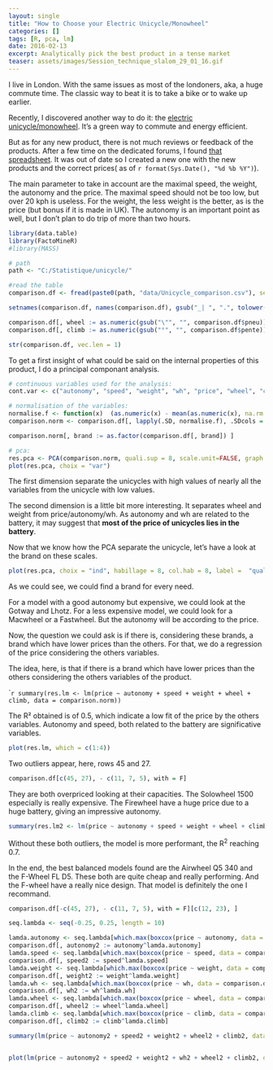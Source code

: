 ```yaml
---
layout: single
title: "How to Choose your Electric Unicycle/Monowheel"
categories: []
tags: [R, pca, lm]
date: 2016-02-13
excerpt: Analytically pick the best product in a tense market 
teaser: assets/images/Session_technique_slalom_29_01_16.gif
---
```


I live in London. With the same issues as most of the londoners, aka, a huge commute time. The classic way to beat it is to take a bike or to wake up earlier.

Recently, I discovered another way to do it: the [electric unicycle/monowheel](http://www.theairwheel.com/). It's a green way to commute and energy efficient.

But as for any new product, there is not much reviews or feedback of the products. After a few time on the dedicated forums, I found [that spreadsheet](https://docs.google.com/spreadsheets/d/1Zv1_fAAL3xKCGDEv64Rg7jpeim4oytbMx8mmXKUFThQ/edit?pref=2&pli=1#gid=0 ). It was out of date so I created a new one with the new products and the correct prices( as of `r format(Sys.Date(), "%d %b %Y") `).

The main parameter to take in account are the maximal speed, the weight, the autonomy and the price. The maximal speed should not be too low, but over 20 kph is useless. For the weight, the less weight is the better, as is the price (but bonus if it is made in UK). The autonomy is an important point as well, but I don't plan to do trip of more than two hours.

```r
library(data.table)
library(FactoMineR)
#library(MASS)

# path
path <- "C:/Statistique/unicycle/"

#read the table
comparison.df <- fread(paste0(path, "data/Unicycle_comparison.csv"), sep = ";", stringsAsFactors = F)

setnames(comparison.df, names(comparison.df), gsub("_| ", ".", tolower(names(comparison.df))))

comparison.df[, wheel := as.numeric(gsub("\"", "", comparison.df$pneu))]
comparison.df[, climb := as.numeric(gsub("°", "", comparison.df$pente))]
```


```r
str(comparison.df, vec.len = 1)
````

To get a first insight of what could be said on the internal properties of this product, I do a principal componant analysis.

````r

# continuous variables used for the analysis:
cont.var <- c("autonomy", "speed", "weight", "wh", "price", "wheel", "climb")

# normalisation of the variables:
normalise.f <- function(x)  (as.numeric(x) - mean(as.numeric(x), na.rm = T)) / sd(as.numeric(x), na.rm = T)
comparison.norm <- comparison.df[, lapply(.SD, normalise.f), .SDcols = cont.var]

comparison.norm[, brand := as.factor(comparison.df[, brand]) ]
````

````r
# pca:
res.pca <- PCA(comparison.norm, quali.sup = 8, scale.unit=FALSE, graph = F)
plot(res.pca, choix = "var")

````

The first dimension separate the unicycles with high values of nearly all the variables from the unicycle with low values.

The second dimension is a little bit more interesting. It separates wheel and weight from price/autonomy/wh. As autonomy and wh are related to the battery, it may suggest that __most of the price of unicycles lies in the battery__.

Now that we know how the PCA separate the unicycle, let's have a look at the brand on these scales.

```r
plot(res.pca, choix = "ind", habillage = 8, col.hab = 8, label =  "quali", invisible = "ind")
```

As we could see, we could find a brand for every need.

For a model with a good autonomy but expensive, we could look at the Gotway and Lhotz.
For a less expensive model, we could look for a Macwheel or a Fastwheel. But the autonomy will be according to the price.

Now, the question we could ask is if there is, considering these brands, a brand which have lower prices than the others. For that, we do a regression of the price considering the others variables.

The idea, here, is that if there is a brand which have lower prices than the others considering the others variables of the product.

````r
summary(res.lm <- lm(price ~ autonomy + speed + weight + wheel + climb, data = comparison.norm))
```

The R² obtained is of 0.5, which indicate a low fit of the price by the others variables.
Autonomy and speed, both  related to the battery are significative variables.

```r
plot(res.lm, which = c(1:4))
```

Two outliers appear, here, rows 45 and 27.

```r
comparison.df[c(45, 27), - c(11, 7, 5), with = F]
```

They are both overpriced looking at their capacities.
The Solowheel 1500 especially is really expensive. The Firewheel have a huge price due to a huge battery, giving an impressive autonomy.

```r
summary(res.lm2 <- lm(price ~ autonomy + speed + weight + wheel + climb, data = comparison.norm[-c(45, 27), ]))
```

Without these both outliers, the model is more performant, the R^2^ reaching 0.7.

In the end, the best balanced models found are the Airwheel Q5 340 and the F-Wheel FL D5. These both are quite cheap and really performing. And the F-wheel have a really nice design. That model is definitely the one I recommand.

```r
comparison.df[-c(45, 27), - c(11, 7, 5), with = F][c(12, 23), ]
```


```r
seq.lambda <- seq(-0.25, 0.25, length = 10)

lamda.autonomy <- seq.lambda[which.max(boxcox(price ~ autonomy, data = comparison.df, lambda =seq.lambda, plotit = F)$y)]
comparison.df[, autonomy2 := autonomy^lamda.autonomy]
lamda.speed <- seq.lambda[which.max(boxcox(price ~ speed, data = comparison.df, lambda =seq.lambda, plotit = F)$y)]
comparison.df[, speed2 := speed^lamda.speed]
lamda.weight <- seq.lambda[which.max(boxcox(price ~ weight, data = comparison.df, lambda =seq.lambda, plotit = F)$y)]
comparison.df[, weight2 := weight^lamda.weight]
lamda.wh <- seq.lambda[which.max(boxcox(price ~ wh, data = comparison.df, lambda =seq.lambda, plotit = F)$y)]
comparison.df[, wh2 := wh^lamda.wh]
lamda.wheel <- seq.lambda[which.max(boxcox(price ~ wheel, data = comparison.df, lambda =seq.lambda, plotit = F)$y)]
comparison.df[, wheel2 := wheel^lamda.wheel]
lamda.climb <- seq.lambda[which.max(boxcox(price ~ climb, data = comparison.df, lambda =seq.lambda, plotit = F)$y)]
comparison.df[, climb2 := climb^lamda.climb]

summary(lm(price ~ autonomy2 + speed2 + weight2 + wheel2 + climb2, data = comparison.df[-c(45, 27)]))


plot(lm(price ~ autonomy2 + speed2 + weight2 + wh2 + wheel2 + climb2, data = comparison.df[-c(45, 27)]), which = c(1:6))

```
